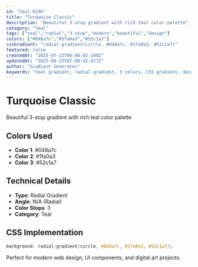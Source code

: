 ```yaml
---
id: "teal-0296"
title: "Turquoise Classic"
description: "Beautiful 3-stop gradient with rich teal color palette"
category: "teal"
tags: ["teal","radial","3-stop","modern","beautiful","design"]
colors: ["#048a7c","#1fa0a3","#52c1a7"]
cssGradient: "radial-gradient(circle, #048a7c, #1fa0a3, #52c1a7)"
featured: false
createdAt: "2025-07-22T06:48:02.240Z"
updatedAt: "2025-08-25T07:08:42.877Z"
author: "Gradient Generator"
keywords: "teal gradient, radial gradient, 3 colors, CSS gradient, design, #048a7c, #1fa0a3, #52c1a7"
---
```


# Turquoise Classic

Beautiful 3-stop gradient with rich teal color palette

## Colors Used
- **Color 1**: #048a7c
- **Color 2**: #1fa0a3
- **Color 3**: #52c1a7

## Technical Details
- **Type**: Radial Gradient
- **Angle**: N/A (Radial)
- **Color Stops**: 3
- **Category**: Teal

## CSS Implementation
```css
background: radial-gradient(circle, #048a7c, #1fa0a3, #52c1a7);
```

Perfect for modern web design, UI components, and digital art projects.
